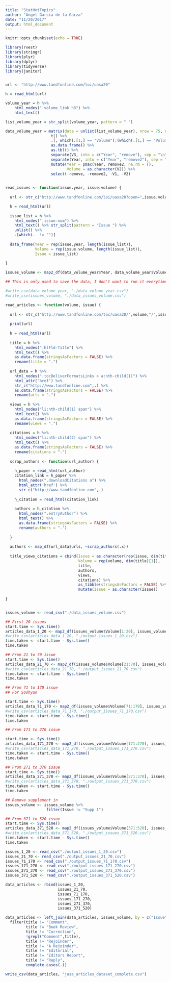 ```yaml
---
title: "StatHotTopics"
author: "Angel Garcia de la Garza"
date: "11/20/2017"
output: html_document
---
```


```r
knitr::opts_chunk$set(echo = TRUE)
```

```r

library(rvest)
library(stringr)
library(plyr)
library(dplyr)
library(tidyverse)
library(janitor)



```

```r

url <- "http://www.tandfonline.com/loi/uasa20"

h = read_html(url)

volume_year = h %>%
    html_nodes(".volume_link h3") %>%
    html_text()

list_volume_year = str_split(volume_year, pattern = " ") 

data_volume_year = matrix(data = unlist(list_volume_year), nrow = 75, ncol = 112) %>%
                    t() %>%
                    .[, which(.[1,] == "Volume"):(which(.[1,] == "Volume") + 2)] %>%
                    as.data.frame() %>%
                    as.tbl() %>%
                    separate(V3, into = c("Year", "remove"), sep = "\n") %>%
                    separate(Year, into = c("Year", "remove2"), sep = "-") %>%
                    mutate(Year = pmax(Year, remove2, na.rm = T),
                           Volume = as.character(V2)) %>%
                    select(-remove, -remove2, -V1, -V2)
  
```


```r

read_issues <- function(issue.year, issue.volume) {
  
  url <- str_c("http://www.tandfonline.com/loi/uasa20?open=",issue.volume,"&year=",issue.year,"&repitition")

  h = read_html(url)
  
  issue_list = h %>%
    html_nodes(".issue-num") %>%
    html_text() %>% str_split(pattern = "Issue ") %>%
    unlist() %>%
    .[which(.  != "")]
  
  data_frame(Year = rep(issue.year, length(issue_list)), 
             Volume = rep(issue.volume, length(issue_list)), 
             Issue = issue_list)
             
}

issues_volume <- map2_df(data_volume_year$Year, data_volume_year$Volume, ~read_issues(.x,.y))

```


```r

## This is only used to save the data, I don't want to run it everytime. 

#write_csv(data_volume_year, "./data_volume_year.csv")
#write_csv(issues_volume, "./data_issues_volume.csv")


```


```r


read_articles <- function(volume, issue) {
  
  url <- str_c("http://www.tandfonline.com/toc/uasa20/",volume,"/",issue,"?nav=tocList")
  
  print(url)
  
  h = read_html(url)
  
  title = h %>%
    html_nodes(".hlFld-Title") %>%
    html_text() %>% 
    as.data.frame(stringsAsFactors = FALSE) %>%
    rename(title = ".")
  
  url_data = h %>%
    html_nodes(".tocDeliverFormatsLinks > a:nth-child(1)") %>%
    html_attr('href') %>%
    str_c("http://www.tandfonline.com",.) %>%
    as.data.frame(stringsAsFactors = FALSE) %>%
    rename(urls = ".")
  
  views = h %>%
    html_nodes("li:nth-child(1) span") %>%
    html_text() %>% 
    as.data.frame(stringsAsFactors = FALSE) %>% 
    rename(views = ".")
  
  citations = h %>%
    html_nodes("li:nth-child(2) span") %>%
    html_text() %>% 
    as.data.frame(stringsAsFactors = FALSE) %>% 
    rename(citations = ".")
  
  scrap_authors <- function(url_author) {
    
    h_paper = read_html(url_author)
    citation_link = h_paper %>%
      html_nodes(".downloadCitations a") %>%
      html_attr('href') %>%
      str_c("http://www.tandfonline.com",.)
    
    h_citation = read_html(citation_link)
    
    authors = h_citation %>%
      html_nodes(".entryAuthor") %>%
      html_text() %>%
      as.data.frame(stringsAsFactors = FALSE) %>%
      rename(authors = ".")
    
  }
  
  authors <- map_df(url_data$urls, ~scrap_authors(.x))
  
  title_views_citations = cbind(Issue = as.character(rep(issue, dim(title)[1])), 
                                Volume = rep(volume, dim(title)[1]),
                                title,
                                authors,
                                views,
                                citations) %>% 
                                as_tibble(stringsAsFactors = FALSE) %>%
                                mutate(Issue = as.character(Issue))
  
}



```


```r

issues_volume <- read_csv("./data_issues_volume.csv")

## First 20 issues
start.time <- Sys.time()
articles_data_1_20 <- map2_df(issues_volume$Volume[1:20], issues_volume$Issue[1:20], ~read_articles(.x,.y))
#write_csv(articles_data_1_20, "./output_issues_1_20.csv")
time.taken <- start.time - Sys.time()
time.taken

## From 21 to 70 issue
start.time <- Sys.time()
articles_data_21_70 <- map2_df(issues_volume$Volume[21:70], issues_volume$Issue[21:70], ~read_articles(.x,.y))
#write_csv(articles_data_21_70, "./output_issues_21_70.csv")
time.taken <- start.time - Sys.time()
time.taken

## From 71 to 170 issue
## For Soohyun

start.time <- Sys.time()
articles_data_71_170 <- map2_df(issues_volume$Volume[71:170], issues_volume$Issue[71:170], ~read_articles(.x,.y))
#write_csv(articles_data_71_170, "./output_issues_71_170.csv")
time.taken <- start.time - Sys.time()
time.taken

## From 171 to 270 issue

start.time <- Sys.time()
articles_data_171_270 <- map2_df(issues_volume$Volume[171:270], issues_volume$Issue[171:270], ~read_articles(.x,.y))
#write_csv(articles_data_171_270, "./output_issues_171_270.csv")
time.taken <- start.time - Sys.time()
time.taken

## From 271 to 370 issue
start.time <- Sys.time()
articles_data_271_370 <- map2_df(issues_volume$Volume[271:370], issues_volume$Issue[271:370], ~read_articles(.x,.y))
#write_csv(articles_data_271_370, "./output_issues_271_370.csv")
time.taken <- start.time - Sys.time()
time.taken

## Remove supplement in 
issues_volume <- issues_volume %>%
                  filter(Issue != "Supp 1")

## From 371 to 520 issue
start.time <- Sys.time()
articles_data_371_520 <- map2_df(issues_volume$Volume[371:520], issues_volume$Issue[371:520], ~read_articles(.x,.y))
#write_csv(articles_data_371_520, "./output_issues_371_520.csv")
time.taken <- start.time - Sys.time()
time.taken


```


```r

issues_1_20 <- read_csv("./output_issues_1_20.csv")
issues_21_70 <- read_csv("./output_issues_21_70.csv")
issues_71_170 <- read_csv("./output_issues_71_170.csv")
issues_171_270 <- read_csv("./output_issues_171_270.csv")
issues_271_370 <- read_csv("./output_issues_271_370.csv")
issues_371_520 <- read_csv("./output_issues_371_520.csv")

data_articles <- rbind(issues_1_20,
                       issues_21_70,
                       issues_71_170,
                       issues_171_270,
                       issues_271_370,
                       issues_371_520)

data_articles <- left_join(data_articles, issues_volume, by = c("Issue","Volume")) %>%
  filter(title != "Comment",
         title != "Book Review",
         title != "Correction",
         !grepl("Comment",title),
         title != "Rejoinder",
         title != "A Rejoinder",
         title != "Editorial",
         title != "Editors Report",
         title != "Reply",
         complete.cases(.))

write_csv(data_articles, "jasa_articles_dataset_complete.csv")

```


